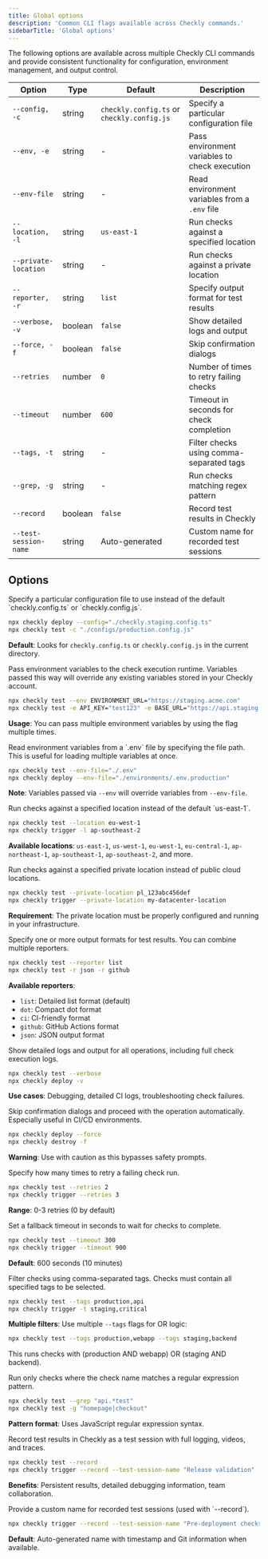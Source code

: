 ```yaml
---
title: Global options
description: 'Common CLI flags available across Checkly commands.'
sidebarTitle: 'Global options'
---
```


The following options are available across multiple Checkly CLI commands and provide consistent functionality for configuration, environment management, and output control.



| Option | Type | Default | Description |
|--------|------|---------|-------------|
| `--config, -c` | string | `checkly.config.ts` or `checkly.config.js` | Specify a particular configuration file |
| `--env, -e` | string | - | Pass environment variables to check execution |
| `--env-file` | string | - | Read environment variables from a `.env` file |
| `--location, -l` | string | `us-east-1` | Run checks against a specified location |
| `--private-location` | string | - | Run checks against a private location |
| `--reporter, -r` | string | `list` | Specify output format for test results |
| `--verbose, -v` | boolean | `false` | Show detailed logs and output |
| `--force, -f` | boolean | `false` | Skip confirmation dialogs |
| `--retries` | number | `0` | Number of times to retry failing checks |
| `--timeout` | number | `600` | Timeout in seconds for check completion |
| `--tags, -t` | string | - | Filter checks using comma-separated tags |
| `--grep, -g` | string | - | Run checks matching regex pattern |
| `--record` | boolean | `false` | Record test results in Checkly |
| `--test-session-name` | string | Auto-generated | Custom name for recorded test sessions |
## Options
<ResponseField name="--config, -c" type="string">
Specify a particular configuration file to use instead of the default `checkly.config.ts` or `checkly.config.js`.

```bash
npx checkly deploy --config="./checkly.staging.config.ts"
npx checkly test -c "./configs/production.config.js"
```

**Default**: Looks for `checkly.config.ts` or `checkly.config.js` in the current directory.
</ResponseField>

<ResponseField name="--env, -e" type="string">
Pass environment variables to the check execution runtime. Variables passed this way will override any existing variables stored in your Checkly account.

```bash
npx checkly test --env ENVIRONMENT_URL="https://staging.acme.com"
npx checkly test -e API_KEY="test123" -e BASE_URL="https://api.staging.com"
```

**Usage**: You can pass multiple environment variables by using the flag multiple times.
</ResponseField>

<ResponseField name="--env-file" type="string">
Read environment variables from a `.env` file by specifying the file path. This is useful for loading multiple variables at once.

```bash
npx checkly test --env-file="./.env"
npx checkly deploy --env-file="./environments/.env.production"
```

**Note**: Variables passed via `--env` will override variables from `--env-file`.
</ResponseField>

<ResponseField name="--location, -l" type="string" default="us-east-1">
Run checks against a specified location instead of the default `us-east-1`.

```bash
npx checkly test --location eu-west-1
npx checkly trigger -l ap-southeast-2
```

**Available locations**: `us-east-1`, `us-west-1`, `eu-west-1`, `eu-central-1`, `ap-northeast-1`, `ap-southeast-1`, `ap-southeast-2`, and more.
</ResponseField>

<ResponseField name="--private-location" type="string">
Run checks against a specified private location instead of public cloud locations.

```bash
npx checkly test --private-location pl_123abc456def
npx checkly trigger --private-location my-datacenter-location
```

**Requirement**: The private location must be properly configured and running in your infrastructure.
</ResponseField>

<ResponseField name="--reporter, -r" type="string">
Specify one or more output formats for test results. You can combine multiple reporters.

```bash
npx checkly test --reporter list
npx checkly test -r json -r github
```

**Available reporters**:
- `list`: Detailed list format (default)
- `dot`: Compact dot format
- `ci`: CI-friendly format
- `github`: GitHub Actions format
- `json`: JSON output format
</ResponseField>

<ResponseField name="--verbose, -v" type="boolean">
Show detailed logs and output for all operations, including full check execution logs.

```bash
npx checkly test --verbose
npx checkly deploy -v
```

**Use cases**: Debugging, detailed CI logs, troubleshooting check failures.
</ResponseField>

<ResponseField name="--force, -f" type="boolean">
Skip confirmation dialogs and proceed with the operation automatically. Especially useful in CI/CD environments.

```bash
npx checkly deploy --force
npx checkly destroy -f
```

**Warning**: Use with caution as this bypasses safety prompts.
</ResponseField>

<ResponseField name="--retries" type="number" default="0">
Specify how many times to retry a failing check run.

```bash
npx checkly test --retries 2
npx checkly trigger --retries 3
```

**Range**: 0-3 retries (0 by default)
</ResponseField>

<ResponseField name="--timeout" type="number" default="600">
Set a fallback timeout in seconds to wait for checks to complete.

```bash
npx checkly test --timeout 300
npx checkly trigger --timeout 900
```

**Default**: 600 seconds (10 minutes)
</ResponseField>

<ResponseField name="--tags, -t" type="string">
Filter checks using comma-separated tags. Checks must contain all specified tags to be selected.

```bash
npx checkly test --tags production,api
npx checkly trigger -t staging,critical
```

**Multiple filters**: Use multiple `--tags` flags for OR logic:
```bash
npx checkly test --tags production,webapp --tags staging,backend
```
This runs checks with (production AND webapp) OR (staging AND backend).
</ResponseField>

<ResponseField name="--grep, -g" type="string">
Run only checks where the check name matches a regular expression pattern.

```bash
npx checkly test --grep "api.*test"
npx checkly test -g "homepage|checkout"
```

**Pattern format**: Uses JavaScript regular expression syntax.
</ResponseField>

<ResponseField name="--record" type="boolean">
Record test results in Checkly as a test session with full logging, videos, and traces.

```bash
npx checkly test --record
npx checkly trigger --record --test-session-name "Release validation"
```

**Benefits**: Persistent results, detailed debugging information, team collaboration.
</ResponseField>

<ResponseField name="--test-session-name" type="string">
Provide a custom name for recorded test sessions (used with `--record`).

```bash
npx checkly trigger --record --test-session-name "Pre-deployment checks"
```

**Default**: Auto-generated name with timestamp and Git information when available.
</ResponseField>